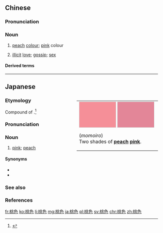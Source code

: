 ==Chinese==
{{zh-forms}}

===Pronunciation===
{{zh-pron
|m=táosè,er=1
|c=tou4 sik1
|cat=n
}}

===Noun===
{{zh-noun}}

# [[peach]] [[colour]]; [[pink]] colour
# {{lb|zh|figurative}} [[illicit]] [[love]]; [[gossip]]; [[sex]]

====Derived terms====
{{zh-der|桃色案件|桃色新聞|桃色糾紛}}

----

==Japanese==
<div style="float:right;">
{{wikipedia|lang=ja}}
{{wikipedia|Pink}}
{| style="float:right;clear:both;padding:4px;margin-right:-5px;"
| <div class="thumb tnone"><div class="thumbinner" style="width:252px;"><div style="display:inline-block;width:120px;height:84px;background-color:#F58F98;border:1px solid #CCCCCC">&nbsp;</div><div style="display:inline-block;width:120px;height:84px;background-color:#E38698;border:1px solid #CCCCCC">&nbsp;</div><div class="thumbcaption">{{lang|ja|桃色}} (''momoiro'')<br/>Two shades of '''[[peach]]''' '''[[pink]]'''.</div></div></div>
|}
</div>
{{ja-kanjitab|yomi=k|もも|いろ}}

===Etymology===
Compound of {{compound|lang=ja|sort=ももいろ|桃|tr1=momo|t1=peach|色|tr2=iro|t2=color}}.<ref name="KDJ">{{R:Kokugo Dai Jiten}}</ref>

===Pronunciation===
{{ja-pron|yomi=k|ももいろ|acc=0|acc_ref=DJR}}

===Noun===
{{ja-noun|ももいろ}}

# {{sense|color}} [[pink]]; [[peach]]

====Synonyms====
* {{ja-r|ピーチ}}
* {{ja-r|ピンク}}

===See also===
{{table:colors/ja}}

===References===
<references/>

[[fr:桃色]]
[[ko:桃色]]
[[li:桃色]]
[[mg:桃色]]
[[ja:桃色]]
[[pl:桃色]]
[[sv:桃色]]
[[chr:桃色]]
[[zh:桃色]]